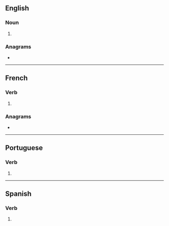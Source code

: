 {{also|crías}}
==English==

===Noun===
{{head|en|noun plural form}}

# {{plural of|cria|lang=en}}

===Anagrams===
* {{anagrams|en|a=acirs|Ciras|Saric|Sirač|arsic|rasic|scari}}

----

==French==

===Verb===
{{head|fr|verb form}}

# {{inflection of|crier||2|s|phis|lang=fr}}

===Anagrams===
* {{l|fr|ciras}}

----

==Portuguese==

===Verb===
{{head|pt|verb form}}

# {{pt-verb form of|criar|ar|indicative|present|singular|second}}

----

==Spanish==

===Verb===
{{head|es|verb form}}

# {{es-verb form of|criar|ending=-ar|mood=indicative|tense=present|number=s|person=2|formal=n|voseo=y|region=Latin America}}